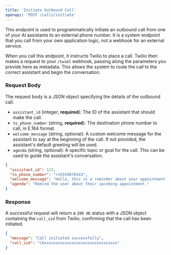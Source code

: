 ```yaml
---
title: 'Initiate Outbound Call'
openapi: 'POST /calls/initiate'
---
```


This endpoint is used to programmatically initiate an outbound call from one of your AI assistants to an external phone number. It is a system endpoint that you call from your own application logic, not a webhook for an external service.

When you call this endpoint, it instructs Twilio to place a call. Twilio then makes a request to your `/twiml` webhook, passing along the parameters you provide here as metadata. This allows the system to route the call to the correct assistant and begin the conversation.

### Request Body

The request body is a JSON object specifying the details of the outbound call.

- `assistant_id` (integer, **required**): The ID of the assistant that should make the call.
- `to_phone_number` (string, **required**): The destination phone number to call, in E.164 format.
- `welcome_message` (string, optional): A custom welcome message for the assistant to say at the beginning of the call. If not provided, the assistant's default greeting will be used.
- `agenda` (string, optional): A specific topic or goal for the call. This can be used to guide the assistant's conversation.

```json Request
{
  "assistant_id": 123,
  "to_phone_number": "+15559876543",
  "welcome_message": "Hello, this is a reminder about your appointment tomorrow at 10 AM.",
  "agenda": "Remind the user about their upcoming appointment."
}
```

### Response

A successful request will return a `200 OK` status with a JSON object containing the `call_sid` from Twilio, confirming that the call has been initiated.

```json Response
{
  "message": "Call initiated successfully",
  "call_sid": "CAxxxxxxxxxxxxxxxxxxxxxxxxxxxxxxxx"
}
``` 